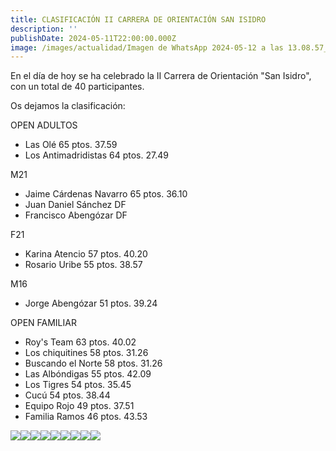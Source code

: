 ```yaml
---
title: CLASIFICACIÓN II CARRERA DE ORIENTACIÓN SAN ISIDRO
description: ''
publishDate: 2024-05-11T22:00:00.000Z
image: /images/actualidad/Imagen de WhatsApp 2024-05-12 a las 13.08.57_7d11ef3a.webp
---
```


En el día de hoy se ha celebrado la II Carrera de Orientación "San Isidro", con un total de 40 participantes.

Os dejamos la clasificación:

OPEN ADULTOS

* Las Olé                                              65 ptos.                                    37.59
* Los Antimadridistas                           64 ptos.                                    27.49

M21

* Jaime Cárdenas Navarro                  65 ptos.                                     36.10
* Juan Daniel Sánchez                         DF
* Francisco Abengózar                         DF

F21

* Karina Atencio                                   57 ptos.                                    40.20
* Rosario Uribe                                    55 ptos.                                    38.57

M16

* Jorge Abengózar                               51 ptos.                                    39.24

OPEN FAMILIAR

* Roy's Team                                        63 ptos.                                     40.02
* Los chiquitines                                   58 ptos.                                     31.26
* Buscando el Norte                             58 ptos.                                     31.26
* Las Albóndigas                                  55 ptos.                                     42.09
* Los Tigres                                          54 ptos.                                     35.45
* Cucú                                                  54 ptos.                                     38.44
* Equipo Rojo                                       49 ptos.                                     37.51
* Familia Ramos                                   46 ptos.                                     43.53

![](</images/actualidad/10 (2).webp>)![](</images/actualidad/2 (2).webp>)![](</images/actualidad/3 (2).webp>)![](</images/actualidad/4 (2).webp>)![](</images/actualidad/5 (2).webp>)![](</images/actualidad/6 (2).webp>)![](</images/actualidad/7 (2).webp>)![](</images/actualidad/8 (2).webp>)![](</images/actualidad/9 (2).webp>)
